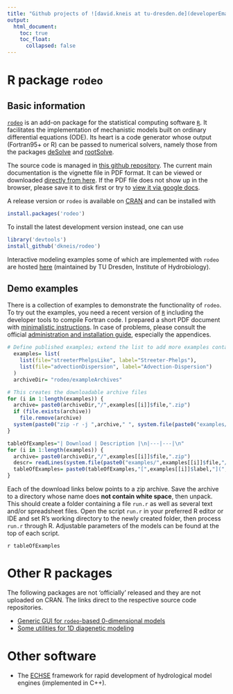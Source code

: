 ```yaml
---
title: "Github projects of ![david.kneis at tu-dresden.de](developerEmail.gif)"
output:
  html_document:
    toc: true
    toc_float:
      collapsed: false
---
```


# R package `rodeo`

## Basic information
[`rodeo`](http://cran.r-project.org/package=rodeo) is an add-on package for the statistical computing software [`R`](https://www.r-project.org/). It facilitates the implementation of mechanistic models built on ordinary differential equations (ODE). Its heart is a code generator whose output (Fortran95+ or R) can be passed to numerical solvers, namely those from the packages [deSolve](http://cran.r-project.org/package=deSolve) and [rootSolve](http://cran.r-project.org/package=rootSolve).

The source code is managed in [this github repository](https://github.com/dkneis/rodeo). The current main documentation is the vignette file in PDF format. It can be viewed or downloaded [directly from here](https://github.com/dkneis/rodeo/raw/master/vignettes/rodeo.pdf). If the PDF file does not show up in the browser, please save it to disk first or try to [view it via google docs](https://docs.google.com/viewer?url=https://github.com/dkneis/rodeo/raw/master/vignettes/rodeo.pdf).

A release version or `rodeo` is available on [CRAN](http://cran.r-project.org/package=rodeo) and can be installed with

```r
install.packages('rodeo')
```
To install the latest development version instead, one can use

```r
library('devtools')
install_github('dkneis/rodeo')
```

Interactive modeling examples some of which are implemented with `rodeo` are hosted [here](http://limno-live.hydro.tu-dresden.de) (maintained by TU Dresden, Institute of Hydrobiology).

## Demo examples

There is a collection of examples to demonstrate the functionality of `rodeo`. To try out the examples, you need a recent version of [`R`](https://www.r-project.org/) including the developer tools to compile Fortran code. I prepared a short PDF document with [minimalistic instructions](rodeo/instructions/installShort.pdf). In case of problems, please consult the official [administration and installation guide](https://cran.r-project.org/doc/manuals/r-release/R-admin.html), especially the appendices.

```r
# Define published examples; extend the list to add more examples contained in the rodeo/(inst/)examples
  examples= list(
    list(file="streeterPhelpsLike", label="Streeter-Phelps"),
    list(file="advectionDispersion", label="Advection-Dispersion")
  )
  archiveDir= "rodeo/exampleArchives"
```

```r
# This creates the downloadable archive files
for (i in 1:length(examples)) {
  archive= paste0(archiveDir,"/",examples[[i]]$file,".zip")
  if (file.exists(archive)) 
    file.remove(archive)
  system(paste0("zip -r -j ",archive," ", system.file(paste0("examples/",examples[[i]]$file), package="rodeo")))
}
```

```r
tableOfExamples="| Download | Description |\n|---|---|\n"
for (i in 1:length(examples)) {
  archive= paste0(archiveDir,"/",examples[[i]]$file,".zip")
  descr= readLines(system.file(paste0("examples/",examples[[i]]$file,"/README.txt"),package="rodeo"))
  tableOfExamples= paste0(tableOfExamples,"[",examples[[i]]$label,"](",archive,") | ",descr," |\n")
}
```

Each of the download links below points to a zip archive. Save the archive to a directory whose name does **not contain white space**, then unpack. This should create a folder containing a file `run.r` as well as several text and/or spreadsheet files. Open the script `run.r` in your preferred R editor or IDE and set R's working directory to the newly created folder, then process `run.r` through R. Adjustable parameters of the models can be found at the top of each script.

`r tableOfExamples`

# Other R packages

The following packages are not 'officially' released and they are not uploaded on CRAN. The links direct to the respective source code repositories.

* [Generic GUI for `rodeo`-based 0-dimensional models](https://github.com/dkneis/rodeoApp)
* [Some utilities for 1D diagenetic modeling](https://github.com/dkneis/diatools)

# Other software

* The [ECHSE](http://echse.github.io/) framework for rapid development of hydrological model engines (implemented in C++).
